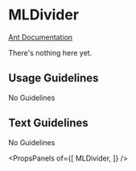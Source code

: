 
# MLDivider

[Ant Documentation](https://3x.ant.design/components/divider)

There's nothing here yet.

## Usage Guidelines
No Guidelines

## Text Guidelines
No Guidelines

<PropsPanels of={[
  MLDivider,
]} />
